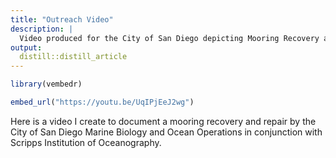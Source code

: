 ```yaml
---
title: "Outreach Video"
description: |
  Video produced for the City of San Diego depicting Mooring Recovery and Repair.
output: 
  distill::distill_article
---
```

```r
library(vembedr)
```

```r
embed_url("https://youtu.be/UqIPjEeJ2wg")
```

Here is a video I create to document a mooring recovery and repair by the City of San Diego Marine Biology and Ocean Operations in conjunction with Scripps Institution of Oceanography.  
